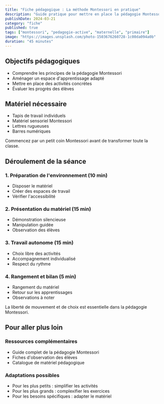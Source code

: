 ```yaml
---
title: "Fiche pédagogique : La méthode Montessori en pratique"
description: "Guide pratique pour mettre en place la pédagogie Montessori dans sa classe"
publishDate: 2024-03-21
category: "fiche"
published: true
tags: ["montessori", "pedagogie-active", "maternelle", "primaire"]
image: "https://images.unsplash.com/photo-1503676260728-1c00da094a0b"
duration: "45 minutes"
---
```



## Objectifs pédagogiques

- Comprendre les principes de la pédagogie Montessori
- Aménager un espace d'apprentissage adapté
- Mettre en place des activités concrètes
- Évaluer les progrès des élèves

## Matériel nécessaire

- Tapis de travail individuels
- Matériel sensoriel Montessori
- Lettres rugueuses
- Barres numériques

<CalloutBox type="tip" title="Conseil pratique">
  Commencez par un petit coin Montessori avant de transformer toute la classe.
</CalloutBox>

## Déroulement de la séance

### 1. Préparation de l'environnement (10 min)
- Disposer le matériel
- Créer des espaces de travail
- Vérifier l'accessibilité

### 2. Présentation du matériel (15 min)
- Démonstration silencieuse
- Manipulation guidée
- Observation des élèves

### 3. Travail autonome (15 min)
- Choix libre des activités
- Accompagnement individualisé
- Respect du rythme

### 4. Rangement et bilan (5 min)
- Rangement du matériel
- Retour sur les apprentissages
- Observations à noter

<CalloutBox type="info" title="Point important">
  La liberté de mouvement et de choix est essentielle dans la pédagogie Montessori.
</CalloutBox>

## Pour aller plus loin

### Ressources complémentaires
- Guide complet de la pédagogie Montessori
- Fiches d'observation des élèves
- Catalogue de matériel pédagogique

### Adaptations possibles
- Pour les plus petits : simplifier les activités
- Pour les plus grands : complexifier les exercices
- Pour les besoins spécifiques : adapter le matériel 